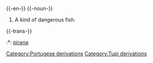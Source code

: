 {{-en-}}
{{-noun-}}
#A kind of dangerous fish.

{{-trans-}}
:*{{tr}}: [[pirana]]
[[Category:Portugese derivations]]
[[Category:Tupi derivations]]